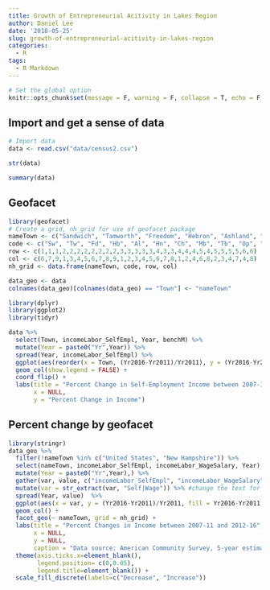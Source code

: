 ---
title: Growth of Entrepreneurial Acitivity in Lakes Region
author: Daniel Lee
date: '2018-05-25'
slug: growth-of-entrepreneurial-acitivity-in-lakes-region
categories:
  - R
tags:
  - R Markdown
---

```{r setup, include=FALSE}
# Set the global option
knitr::opts_chunk$set(message = F, warning = F, collapse = T, echo = F, results = 'hide')
```

## Import and get a sense of data

```{r results="hide"}
# Import data
data <- read.csv("data/census2.csv")

str(data)

summary(data)
```

## Geofacet
```{r}
library(geofacet)
# Create a grid, nh_grid for use of geofacet package
nameTown <- c("Sandwich", "Tamworth", "Freedom", "Hebron", "Ashland", "Holderness", "Center Harbor", "Moultonborough", "Tuftonboro", "Ossipee", "Effingham", "Alexandria", "Bristol", "Bridgewater", "New Hampton", "Meredith", "Laconia", "Gilford", "Wolfeboro", "Danbury", "Hill", "Sanbornton", "Belmont", "Alton", "Andover", "Franklin", "Tilton", "Gilmanton", "Northfield", "Barnstead")
code <- c("Sw", "Tw", "Fd", "Hb", "Al", "Hn", "Ch", "Mb", "Tb", "Op", "Eh", "Ad", "Bt", "Bw", "Nh", "Md", "Ln", "Gf", "Wb", "Db", "Hl", "Sb", "Bm", "At", "Av", "Fk", "Tt", "Gm", "Nf", "Bs")
row <- c(1,1,1,2,2,2,2,2,2,2,2,3,3,3,3,3,4,3,3,4,4,4,5,4,5,5,5,5,6,6)
col <- c(6,7,9,1,3,4,5,6,7,8,9,1,2,3,4,5,6,7,8,1,2,4,6,8,2,3,4,7,4,8)
nh_grid <- data.frame(nameTown, code, row, col)

data_geo <- data
colnames(data_geo)[colnames(data_geo) == "Town"] <- "nameTown"

library(dplyr)
library(ggplot2)
library(tidyr)

data %>%
  select(Town, incomeLabor_SelfEmpl, Year, benchM) %>%
  mutate(Year = paste0("Yr",Year)) %>%
  spread(Year, incomeLabor_SelfEmpl) %>%
  ggplot(aes(reorder(x = Town, (Yr2016-Yr2011)/Yr2011), y = (Yr2016-Yr2011)/Yr2011, fill = benchM)) +
  geom_col(show.legend = FALSE) +
  coord_flip() +
  labs(title = "Percent Change in Self-Employment Income between 2007-11 and 2012-16",
       x = NULL,
       y = "Percent Change in Income")


```

## Percent change by geofacet
```{r}
library(stringr)
data_geo %>%
  filter(!nameTown %in% c("United States", "New Hampshire")) %>%
  select(nameTown, incomeLabor_SelfEmpl, incomeLabor_WageSalary, Year) %>%
  mutate(Year = paste0("Yr",Year),) %>%
  gather(var, value, c("incomeLabor_SelfEmpl", "incomeLabor_WageSalary")) %>%
  mutate(var = str_extract(var, "Self|Wage")) %>% #change the text for shorter axis text in graph
  spread(Year, value)  %>%
  ggplot(aes(x = var, y = (Yr2016-Yr2011)/Yr2011, fill = Yr2016-Yr2011 > 0)) + 
  geom_col() +
  facet_geo(~ nameTown, grid = nh_grid) +
  labs(title = "Percent Changes in Income between 2007-11 and 2012-16",
       x = NULL,
       y = NULL,
       caption = "Data source: American Community Survey, 5-year estimate") +
  theme(axis.ticks.x=element_blank(),
        legend.position= c(0,0.05),
        legend.title=element_blank()) + 
  scale_fill_discrete(labels=c("Decrease", "Increase"))
```